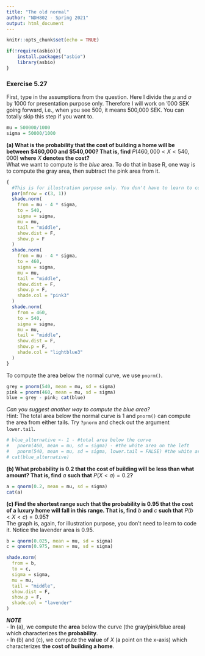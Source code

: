 ```yaml
---
title: "The old normal"
author: "NDH802 - Spring 2021"
output: html_document
---
```


```r
knitr::opts_chunk$set(echo = TRUE)
```

```r
if(!require(asbio)){
    install.packages("asbio")
    library(asbio)
}
```

### Exercise 5.27

First, type in the assumptions from the question. Here I divide the $\mu$ and $\sigma$ by 1000 for presentation purpose only. Therefore I will work on '000 SEK going forward, i.e., when you see 500, it means 500,000 SEK. You can totally skip this step if you want to.

```r
mu = 500000/1000
sigma = 50000/1000
```

**(a) What is the probability that the cost of building a home will be between \$460,000 and \$540,000? That is, find** $P(460,000 < X < 540,000)$ **where** $X$ **denotes the cost?**\
What we want to compute is the *blue* area. To do that in base R, one way is to compute the gray area, then subtract the pink area from it.

```r
{
  #This is for illustration purpose only. You don't have to learn to code this.
  par(mfrow = c(3, 1))
  shade.norm(
    from = mu - 4 * sigma,
    to = 540,
    sigma = sigma,
    mu = mu,
    tail = "middle",
    show.dist = F,
    show.p = F
  )
  shade.norm(
    from = mu - 4 * sigma,
    to = 460,
    sigma = sigma,
    mu = mu,
    tail = "middle",
    show.dist = F,
    show.p = F,
    shade.col = "pink3"
  )
  shade.norm(
    from = 460,
    to = 540,
    sigma = sigma,
    mu = mu,
    tail = "middle",
    show.dist = F,
    show.p = F,
    shade.col = "lightblue3"
  )
}
```

To compute the area below the normal curve, we use `pnorm()`.

```r
grey = pnorm(540, mean = mu, sd = sigma)
pink = pnorm(460, mean = mu, sd = sigma)
blue = grey - pink; cat(blue)
```

*Can you suggest another way to compute the blue area?*\
Hint: The total area below the normal curve is 1 and `pnorm()` can compute the area from either tails. Try `?pnorm` and check out the argument `lower.tail`.

```r
# blue_alternative <- 1 - #total area below the curve
#   pnorm(460, mean = mu, sd = sigma) - #the white area on the left
#   pnorm(540, mean = mu, sd = sigma, lower.tail = FALSE) #the white area on the right
# cat(blue_alternative)
```

**(b) What probability is 0.2 that the cost of building will be less than what amount? That is, find** $a$ **such that** $P(X < a) = 0.2$**?**

```r
a = qnorm(0.2, mean = mu, sd = sigma)
cat(a)
```

**(c) Find the shortest range such that the probability is 0.95 that the cost of a luxury home will fall in this range. That is, find** $b$ **and** $c$ **such that** $P(b < X < c) = 0.95$**?**\
The graph is, again, for illustration purpose, you don't need to learn to code it. Notice the lavender area is 0.95.

```r
b = qnorm(0.025, mean = mu, sd = sigma)
c = qnorm(0.975, mean = mu, sd = sigma)
```

```r
shade.norm(
  from = b,
  to = c,
  sigma = sigma,
  mu = mu,
  tail = "middle",
  show.dist = F,
  show.p = F,
  shade.col = "lavender"
)
```

***NOTE***\
- In (a), we compute the **area** below the curve (the gray/pink/blue area) which characterizes the **probability**.\
- In (b) and (c), we compute the **value** of $X$ (a point on the x-axis) which characterizes **the cost of building a home**.
